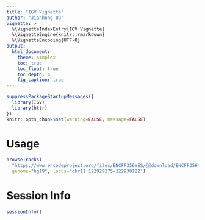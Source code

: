 ```yaml
---
title: "IGV Vignette"
author: "Jianhong Ou"
vignette: >
  %\VignetteIndexEntry{IGV Vignette}
  %\VignetteEngine{knitr::rmarkdown}
  %\VignetteEncoding{UTF-8}
output:
  html_document:
    theme: simplex
    toc: true
    toc_float: true
    toc_depth: 4
    fig_caption: true
---
```


```r
suppressPackageStartupMessages({
  library(IGV)
  library(httr)
})
knitr::opts_chunk$set(warning=FALSE, message=FALSE)
```

# Usage

```r
browseTracks(
  "https://www.encodeproject.org/files/ENCFF356YES/@@download/ENCFF356YES.bigWig", 
  genome="hg19", locus="chr11:122929275-122930122")

```


# Session Info
```r
sessionInfo()
```

